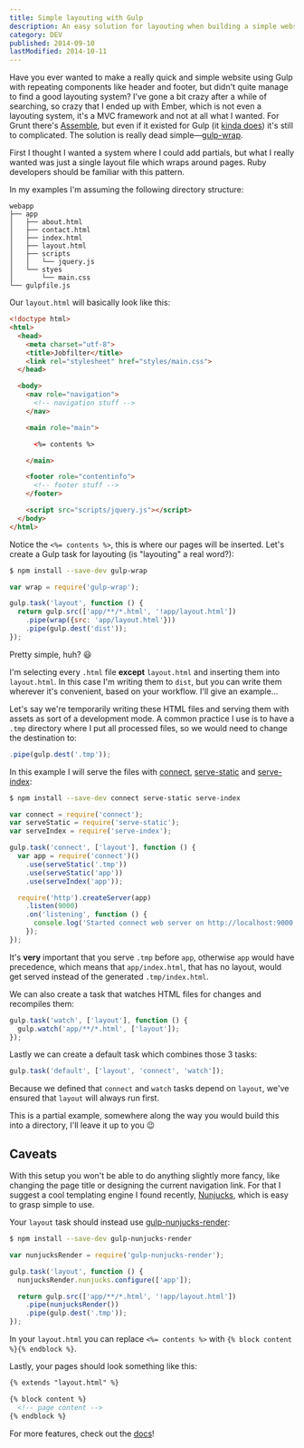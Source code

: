 ```yaml
---
title: Simple layouting with Gulp
description: An easy solution for layouting when building a simple website using Gulp.
category: DEV
published: 2014-09-10
lastModified: 2014-10-11
---
```


Have you ever wanted to make a really quick and simple website using Gulp with
repeating components like header and footer, but didn't quite manage to find a
good layouting system? I've gone a bit crazy after a while of searching, so
crazy that I ended up with Ember, which is not even a layouting system, it's a
MVC framework and not at all what I wanted. For Grunt there's
[Assemble][assemble], but even if it existed for Gulp (it [kinda
does][gulp-assemble]) it's still to complicated. The solution is really dead
simple—[gulp-wrap][gulp-wrap].

First I thought I wanted a system where I could add partials, but what I really
wanted was just a single layout file which wraps around pages. Ruby developers
should be familiar with this pattern.

In my examples I'm assuming the following directory structure:

```
webapp
├── app
│   ├── about.html
│   ├── contact.html
│   ├── index.html
│   ├── layout.html
│   ├── scripts
│   │   └── jquery.js
│   └── styes
│       └── main.css
└── gulpfile.js
```

Our `layout.html` will basically look like this:

```html
<!doctype html>
<html>
  <head>
    <meta charset="utf-8">
    <title>Jobfilter</title>
    <link rel="stylesheet" href="styles/main.css">
  </head>

  <body>
    <nav role="navigation">
      <!-- navigation stuff -->
    </nav>

    <main role="main">

      <%= contents %>

    </main>

    <footer role="contentinfo">
      <!-- footer stuff -->
    </footer>

    <script src="scripts/jquery.js"></script>
  </body>
</html>
```

Notice the `<%= contents %>`, this is where our pages will be inserted. Let's
create a Gulp task for layouting (is "layouting" a real word?):

```bash
$ npm install --save-dev gulp-wrap
```

```js
var wrap = require('gulp-wrap');

gulp.task('layout', function () {
  return gulp.src(['app/**/*.html', '!app/layout.html'])
    .pipe(wrap({src: 'app/layout.html'}))
    .pipe(gulp.dest('dist'));
});
```

Pretty simple, huh? :smiley:

I'm selecting every `.html` file **except** `layout.html` and inserting them
into `layout.html`. In this case I'm writing them to `dist`, but you can write
them wherever it's convenient, based on your workflow. I'll give an example…

Let's say we're temporarily writing these HTML files and serving them with
assets as sort of a development mode. A common practice I use is to have a
`.tmp` directory where I put all processed files, so we would need to change the
destination to:

```js
.pipe(gulp.dest('.tmp'));
```

In this example I will serve the files with [connect][connect],
[serve-static][serve-static] and [serve-index][serve-index]:

```bash
$ npm install --save-dev connect serve-static serve-index
```

```js
var connect = require('connect');
var serveStatic = require('serve-static');
var serveIndex = require('serve-index');

gulp.task('connect', ['layout'], function () {
  var app = require('connect')()
    .use(serveStatic('.tmp'))
    .use(serveStatic('app'))
    .use(serveIndex('app'));

  require('http').createServer(app)
    .listen(9000)
    .on('listening', function () {
      console.log('Started connect web server on http://localhost:9000');
    });
});
```

It's **very** important that you serve `.tmp` before `app`, otherwise `app`
would have precedence, which means that `app/index.html`, that has no layout,
would get served instead of the generated `.tmp/index.html`.

We can also create a task that watches HTML files for changes and recompiles
them:

```js
gulp.task('watch', ['layout'], function () {
  gulp.watch('app/**/*.html', ['layout']);
});
```

Lastly we can create a default task which combines those 3 tasks:

```js
gulp.task('default', ['layout', 'connect', 'watch']);
```

Because we defined that `connect` and `watch` tasks depend on `layout`, we've
ensured that `layout` will always run first.

This is a partial example, somewhere along the way you would build this into a
directory, I'll leave it up to you :wink:

## Caveats

With this setup you won't be able to do anything slightly more fancy, like
changing the page title or designing the current navigation link. For that I
suggest a cool templating engine I found recently, [Nunjucks][nunjucks], which
is easy to grasp simple to use.

Your `layout` task should instead use
[gulp-nunjucks-render][gulp-nunjucks-render]:

```bash
$ npm install --save-dev gulp-nunjucks-render
```

```js
var nunjucksRender = require('gulp-nunjucks-render');

gulp.task('layout', function () {
  nunjucksRender.nunjucks.configure(['app']);

  return gulp.src(['app/**/*.html', '!app/layout.html'])
    .pipe(nunjucksRender())
    .pipe(gulp.dest('.tmp'));
});
```

In your `layout.html` you can replace `<%= contents %>` with `{% block content
%}{% endblock %}`.

Lastly, your pages should look something like this:

```html
{% extends "layout.html" %}

{% block content %}
  <!-- page content -->
{% endblock %}
```

For more features, check out the [docs][nunjucks-docs]!

[assemble]:             http://assemble.io/
[gulp-assemble]:        https://github.com/assemble/gulp-assemble
[gulp-wrap]:            https://github.com/adamayres/gulp-wrap
[connect]:              https://github.com/senchalabs/connect
[serve-static]:         https://github.com/expressjs/serve-static
[serve-index]:          https://github.com/expressjs/serve-index
[nunjucks]:             http://mozilla.github.io/nunjucks/
[nunjucks-docs]:        http://mozilla.github.io/nunjucks/templating.html
[gulp-nunjucks-render]: https://github.com/carlosl/gulp-nunjucks-render